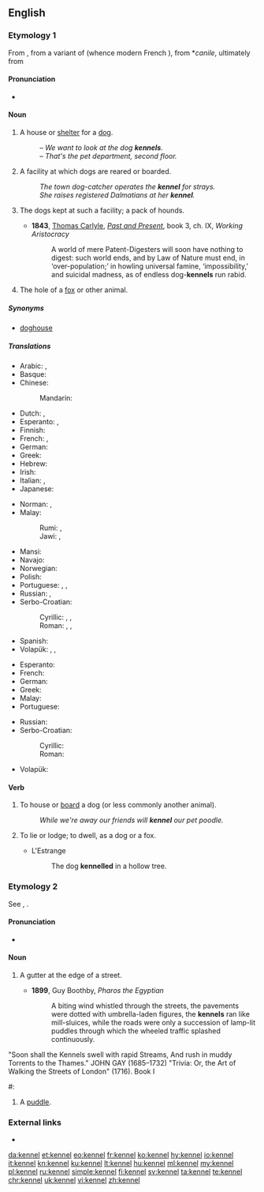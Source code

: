 ==English==

===Etymology 1===
From {{etyl|xno|en}}, from a {{etyl|ONF.|en}} variant of {{etyl|fro|en}} {{m|fro|chenil}} (whence modern French {{m|fr|chenil}}), from {{etyl|VL.|en}} *''canile'', ultimately from {{etyl|la|en}} {{m|la|canis}}

====Pronunciation====
* {{rhymes|ɛnəl|lang=en}}

====Noun====
{{en-noun}}

# A house or [[shelter]] for a [[dog]].
#: ''&ndash; We want to look at the dog '''kennels'''.<br>&ndash; That's the pet department, second floor.''
# A facility at which dogs are reared or boarded.
#: ''The town dog-catcher operates the '''kennel''' for strays.''
#: ''She raises registered Dalmatians at her '''kennel'''. ''
# {{label|en|UK}} The dogs kept at such a facility; a pack of hounds.
#: {{rfquotek|Shakespeare}}
#* '''1843''', [[w:Thomas_Carlyle|Thomas Carlyle]], ''[[:w:Past and Present (book)|Past and Present]]'', book 3, ch. IX, ''Working Aristocracy''
#*: A world of mere Patent-Digesters will soon have nothing to digest: such world ends, and by Law of Nature must end, in ‘over-population;’ in howling universal famine, ‘impossibility,’ and suicidal madness, as of endless dog-'''kennels''' run rabid.
# The hole of a [[fox]] or other animal.

=====Synonyms=====
* {{sense|shelter for a dog}} [[doghouse]]

=====Translations=====
{{trans-top|shelter for a dog}}
* Arabic: {{t+|ar|بَيْت|m}}, {{t|ar|بَيْت اَلْكَلْب|m}}
* Basque: {{t+|eu|txakurtegi}}
* Chinese:
*: Mandarin: {{t+|cmn|狗屋|tr=gǒuwū|sc=Hani}}
* Dutch: {{t|nl|kennel|m}}, {{t|nl|hondenhok|n}}
* Esperanto: {{t|eo|hundejo}}, {{t|eo|hundujo}}
* Finnish: {{t+|fi|koirankoppi}}
* French: {{t+|fr|chenil|m}}, {{t+|fr|niche|f}}
* German: {{t+|de|Hundehütte|m}}
* Greek: {{t|el|σκυλόσπιτο|n}}
* Hebrew: {{t+|he|מלונה|f|tr=melu'na|sc=Hebr}}
* Irish: {{t|ga|cró madra|m}}
* Italian: {{t+|it|canile|m}}, {{t+|it|cuccia|f}}
* Japanese: {{t+|ja|犬小屋|tr=いぬごや, inugoya}}
{{trans-mid}}
* Norman: {{t|nrf|niche|f}}, {{t|nrf|câniche|f}}
* Malay:
*: Rumi: {{t|ms|rumah anjing}}, {{t|ms|rumah asu}}
*: Jawi: {{t|ms|رومه انجيڠ|sc=Arab}}, {{t|ms|رومه اسو|sc=Arab}}
* Mansi: {{t|mns|āмпкол}}
* Navajo: {{t|nv|łééchąąʼí bighan}}
* Norwegian: {{t|no|hundehus|n}}
* Polish: {{t+|pl|buda|f}}
* Portuguese: {{t|pt|canil|m}}, {{t|pt|casota|f}}, {{t|pt|casinha de cachorro|f}}
* Russian: {{t+|ru|конура́|f}}, {{qualifier|соба́чья}} {{t+|ru|бу́дка|f}}
* Serbo-Croatian:
*: Cyrillic: {{t|sh|псећа кућица|f}}, {{t|sh|пасја кућица|f}}, {{t|sh|штенара|f}}
*: Roman: {{t|sh|pseća kućica|f}}, {{t|sh|pasja kućica|f}}, {{t+|sh|štenara|f}}
* Spanish: {{t|es|perrera|f}}
* Volapük: {{t|vo|dogadom}}, {{t|vo|dogalecek}}, {{t|vo|dogadomil}}
{{trans-bottom}}

{{trans-top|facility where dogs are reared or boarded}}
* Esperanto: {{t|eo|hundejo}}
* French: {{t+|fr|chenil|m}}
* German: {{t+|de|Zwinger|m}}
* Greek: {{t|el|κυνοτροφείο|n}}
* Malay: {{t|ms|tempat perlindungan anjing}}
* Portuguese: {{t|pt|canil|m}}
{{trans-mid}}
* Russian: {{t+|ru|пса́рня|f}}
* Serbo-Croatian:
*: Cyrillic: {{t|sh|псетарник|m}}
*: Roman: {{t|sh|psetarnik|m}}
* Volapük: {{t|vo|dogibridöp}}
{{trans-bottom}}

====Verb====
{{en-verb|kennels|kenneling|pres_ptc2=kennelling|kenneled|past2=kennelled}}

# {{label|en|transitive}} To house or [[board]] a dog (or less commonly another animal).
#: ''While we're away our friends will '''kennel''' our pet poodle.''
# {{label|en|intransitive}} To lie or lodge; to dwell, as a dog or a fox.
#* L'Estrange
#*: The dog '''kennelled''' in a hollow tree.

===Etymology 2===
See {{m|en|channel}}, {{m|en|canal}}.

====Pronunciation====
* {{rfp|lang=en}}

====Noun====
{{en-noun}}

# {{label|en|obsolete}} A gutter at the edge of a street.
#* '''1899''', Guy Boothby, ''Pharos the Egyptian''
#*: A biting wind whistled through the streets, the pavements were dotted with umbrella-laden figures, the '''kennels''' ran like mill-sluices, while the roads were only a succession of lamp-lit puddles through which the wheeled traffic splashed continuously.
"Soon shall the Kennels swell with rapid Streams,
And rush in muddy Torrents to the Thames."
JOHN GAY (1685–1732) "Trivia: Or, the Art of Walking the Streets of London" (1716). Book I
#: {{rfquotek|Bishop Hall}}
# {{label|en|obsolete}} A [[puddle]].

===External links===
* {{projectlink|1911|Kennel}}

[[da:kennel]]
[[et:kennel]]
[[eo:kennel]]
[[fr:kennel]]
[[ko:kennel]]
[[hy:kennel]]
[[io:kennel]]
[[it:kennel]]
[[kn:kennel]]
[[ku:kennel]]
[[lt:kennel]]
[[hu:kennel]]
[[ml:kennel]]
[[my:kennel]]
[[pl:kennel]]
[[ru:kennel]]
[[simple:kennel]]
[[fi:kennel]]
[[sv:kennel]]
[[ta:kennel]]
[[te:kennel]]
[[chr:kennel]]
[[uk:kennel]]
[[vi:kennel]]
[[zh:kennel]]